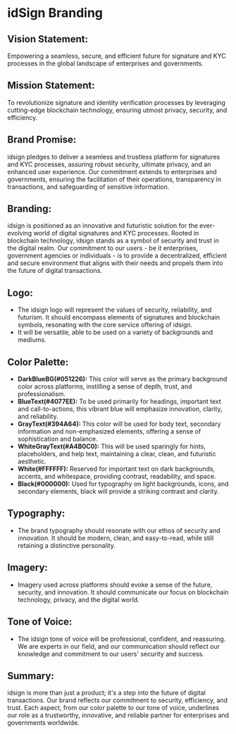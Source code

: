 # idSign Branding

## **Vision Statement:**

Empowering a seamless, secure, and efficient future for signature and KYC processes in the global landscape of enterprises and governments.

## **Mission Statement:**

To revolutionize signature and identity verification processes by leveraging cutting-edge blockchain technology, ensuring utmost privacy, security, and efficiency.

## **Brand Promise:**

idsign pledges to deliver a seamless and trustless platform for signatures and KYC processes, assuring robust security, ultimate privacy, and an enhanced user experience. Our commitment extends to enterprises and governments, ensuring the facilitation of their operations, transparency in transactions, and safeguarding of sensitive information.

## **Branding:**

idsign is positioned as an innovative and futuristic solution for the ever-evolving world of digital signatures and KYC processes. Rooted in blockchain technology, idsign stands as a symbol of security and trust in the digital realm. Our commitment to our users - be it enterprises, government agencies or individuals - is to provide a decentralized, efficient and secure environment that aligns with their needs and propels them into the future of digital transactions.

## **Logo:**

- The idsign logo will represent the values of security, reliability, and futurism. It should encompass elements of signatures and blockchain symbols, resonating with the core service offering of idsign.
- It will be versatile, able to be used on a variety of backgrounds and mediums.


## **Color Palette:**

- **DarkBlueBG(#051226):** This color will serve as the primary background color across platforms, instilling a sense of depth, trust, and professionalism.
- **BlueText(#4077EE):** To be used primarily for headings, important text and call-to-actions, this vibrant blue will emphasize innovation, clarity, and reliability.
- **GrayText(#394A64):** This color will be used for body text, secondary information and non-emphasized elements, offering a sense of sophistication and balance.
- **WhiteGrayText(#A4B0C0):** This will be used sparingly for hints, placeholders, and help text, maintaining a clear, clean, and futuristic aesthetic.
- **White(#FFFFFF):** Reserved for important text on dark backgrounds, accents, and whitespace, providing contrast, readability, and space.
- **Black(#000000):** Used for typography on light backgrounds, icons, and secondary elements, black will provide a striking contrast and clarity.

## **Typography:**

- The brand typography should resonate with our ethos of security and innovation. It should be modern, clean, and easy-to-read, while still retaining a distinctive personality.

## **Imagery:**


- Imagery used across platforms should evoke a sense of the future, security, and innovation. It should communicate our focus on blockchain technology, privacy, and the digital world.

## **Tone of Voice:**

- The idsign tone of voice will be professional, confident, and reassuring. We are experts in our field, and our communication should reflect our knowledge and commitment to our users' security and success.

## **Summary:**

idsign is more than just a product; it's a step into the future of digital transactions. Our brand reflects our commitment to security, efficiency, and trust. Each aspect, from our color palette to our tone of voice, underlines our role as a trustworthy, innovative, and reliable partner for enterprises and governments worldwide.